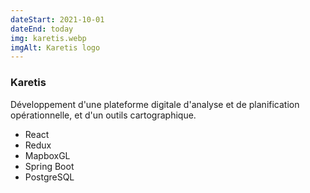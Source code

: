 ```yaml
---
dateStart: 2021-10-01
dateEnd: today
img: karetis.webp
imgAlt: Karetis logo
---
```



### Karetis

Développement d'une plateforme digitale d'analyse et de planification opérationnelle, et d'un outils cartographique.

- <Icon name="simple-icons:react" /> React
- <Icon name="simple-icons:redux" /> Redux
- <Icon name="simple-icons:mapbox" /> MapboxGL
- <Icon name="simple-icons:springboot" /> Spring Boot
- <Icon name="simple-icons:postgresql" /> PostgreSQL
